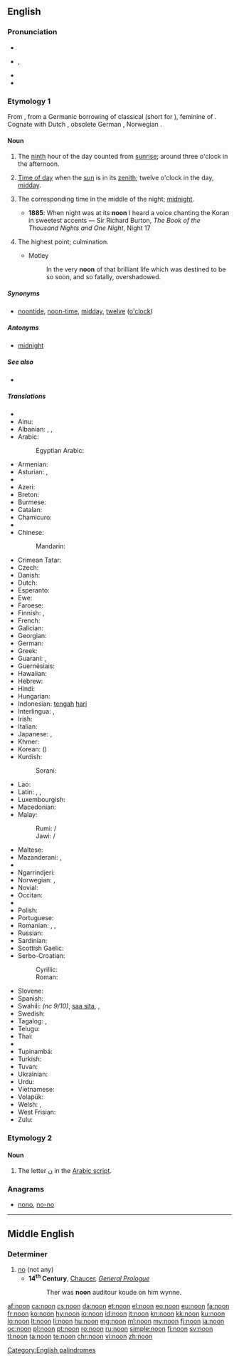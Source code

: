 ==English==
{{wikipedia}}

===Pronunciation===
* {{IPA|/nuːn/}}
* {{audio|en-us-noon.ogg|Audio (US)}}, {{deseret|𐑌𐐭𐑌}}
* {{audio|En-uk-noon.ogg|Audio (UK)}}
* {{rhymes|uːn}}

===Etymology 1===
From {{etyl|ang|en}} {{term/t|ang|nōn}}, from a Germanic borrowing of classical {{etyl|la|en}} {{term/t|la|nōna||ninth hour}} (short for {{term/t|la|nōna}} {{term/t|la|hōra}}), feminine of {{term/t|la|nōnus||ninth}}.  Cognate with Dutch {{term|noen|lang=nl}}, obsolete German {{term|Non|lang=de}}, Norwegian {{term|non|lang=no}}.

====Noun====
{{en-noun}}

# {{context|obsolete|lang=en}} The [[ninth]] hour of the day counted from [[sunrise]]; around three o'clock in the afternoon.
# [[time of day|Time of day]] when the [[sun]] is in its [[zenith]]; twelve o'clock in the day, [[midday]].
# {{context|obsolete|lang=en}} The corresponding time in the middle of the night; [[midnight]].
#* '''1885''': When night was at its '''noon''' I heard a voice chanting the Koran in sweetest accents — Sir Richard Burton, ''The Book of the Thousand Nights and One Night'', Night 17
# {{context|figurative|lang=en}} The highest point; culmination.
#* Motley
#*: In the very '''noon''' of that brilliant life which was destined to be so soon, and so fatally, overshadowed.

=====Synonyms=====
* {{sense|twelve o'clock in the day}} [[noontide]], [[noon-time]], [[midday]], [[twelve]] ([[o'clock]])

=====Antonyms=====
* {{sense|middle of the night}} [[midnight]]

=====See also=====
* {{list:times of day/en}}

=====Translations=====
{{trans-top|midday}}
* {{trreq|ab}}
* Ainu: {{t|ain|トノㇱキ|tr=tonoski}}
* Albanian: {{t+|sq|drekë|?}}, {{t+|sq|mesditë}}, {{t|sq|drekëhera}}
* Arabic: {{t+|ar|ظهر|m|tr=Zuhr|sc=Arab}}
*: Egyptian Arabic: {{t|arz|ظهر|m|tr=ḍohr|sc=Arab}}
* Armenian: {{t|hy|կեսօր|tr=kesòr}}
* Asturian: {{t|ast|meudía|m}}, {{t|ast|mediudía|m}}
* {{trreq|av}}
* Azeri: {{t|az|günorta}}
* Breton: {{t+|br|kreisteiz|m}}
* Burmese: {{t+|my|မွန်းတည့်|sc=Mymr}}
* Catalan: {{t+|ca|migdia|m}}
* Chamicuro: {{t|ccc|yas̈htijka mo'sojko}}
* {{trreq|ce}}
* Chinese:
*: Mandarin: {{t+|cmn|正午|tr=zhèngwǔ|sc=Hani}}
* Crimean Tatar: {{t|crh|üyle}}
* Czech: {{t+|cs|poledne|n}}
* Danish: {{t+|da|middag|c}}
* Dutch: {{t+|nl|middag|m}}
* Esperanto: {{t|eo|tagmezo}}
* Ewe: {{t|ee|ŋdɔ}}
* Faroese: {{t|fo|middagur|m}}
* Finnish: {{t+|fi|keskipäivä}}, {{t+|fi|puolipäivä}}
* French: {{t+|fr|midi|m}}
* Galician: {{t|gl|mediodía|m}}
* Georgian: {{t|ka|შუადღე|tr=šuadḡe|sc=Geor}}
* German: {{t+|de|Mittag|m}}
* Greek: {{t+|el|μεσημέρι|n|tr=mesiméri}}
* Guaraní: {{t|gn|asaje}}, {{t|gn|asajepyte}}
* Guernésiais: {{t|roa-grn|méjeu|m}}
* Hawaiian: {{t|haw|awakea}}
* Hebrew: {{t|he|צהריים|f|tr=tsohoráyim|sc=Hebr}}
* Hindi: {{t|hi|दोपहर|m|tr=dopahar|sc=Deva}}
* Hungarian: {{t+|hu|dél}}
* Indonesian: [[tengah]] [[hari]]
* Interlingua: {{t|ia|mediedie}}, {{t|ia|meridie}}
* Irish: {{t|ga|nóin|f}}
* Italian: {{t+|it|mezzogiorno|m}}
* Japanese: {{t+|ja|正午|tr=しょうご, shōgo|sc=Jpan}}, {{t|ja|真昼|tr=まひる, mahiru|sc=Jpan}}
* Khmer: {{t|km|ថ្ងៃត្រង់|sc=Khmr|tr=tŋay trɑŋ}}
* Korean: {{t+|ko|정오|tr=jeong-o|sc=Kore}} ({{t+|ko|正午|sc=Kore}})
* Kurdish:
*: Sorani: {{t|ku|نیوه‌ڕۆ}}
{{trans-mid}}
* Lao: {{t|lo|ເວລາທ່ຽງມື້|sc=Laoo}}
* Latin: {{t+|la|meridies|m}}, {{t|la|meridianum tempus|n}}, {{t|la|medium diei|n}}
* Luxembourgish: {{t|lb|Mëtteg|m}}
* Macedonian: {{t|mk|пладне|n|tr=pládne}}
* Malay:
*: Rumi: {{t|ms|tengah hari}} / {{t|ms|tengari}}
*: Jawi: {{t|ms|تڠه هاري|sc=Arab}} / {{t|ms|تڠاري|sc=Arab}}
* Maltese: {{t|mt|nofsinhar|m}}
* Mazanderani: {{t|mzn|چاشت|tr=cašt|sc=mzn-Arab}}, {{t|mzn|چاشت‌سری|tr=caštseri|sc=mzn-Arab}}
* {{trreq|mn}}
* Ngarrindjeri: {{t|nay|gauwel}}
* Norwegian: {{t+|no|middag|m}}, {{t+|no|non|m}} {{qualifier|archaic}}
* Novial: {{t|nov|medidie}}
* Occitan: {{t+|oc|miègjorn|m}}
* {{trreq|os}}
* Polish: {{t+|pl|południe|n}}
* Portuguese: {{t+|pt|meio-dia|m}}
* Romanian: {{t+|ro|amiază|f}}, {{t+|ro|miezul zilei|n}}, {{t|ro|mijloc de zi|n}}
* Russian: {{t+|ru|полдень|m|tr=pólden’|sc=Cyrl}}
* Sardinian: {{t|sc|mesu die}}
* Scottish Gaelic: {{t|gd|meadhan-là|m}}
* Serbo-Croatian:
*: Cyrillic: {{t|sh|подне|n}}
*: Roman: {{t|sh|podne|n}}
* Slovene: {{t+|sl|poldan|m}}
* Spanish: {{t+|es|mediodía|m}}
* Swahili: {{t|sw|adhuuri}} ''(nc 9/10)'', [[saa sita]], {{t+|sw|mchana}}, {{t+|sw|adhuhuri}}
* Swedish: {{t+|sv|middag|c}}
* Tagalog: {{t|tl|tanghali}}, {{t|tl|n.t.}}
* Telugu: {{t+|te|మధ్యాహ్నము|tr=madhyāhnamu}}
* Thai: {{t+|th|เที่ยงวัน|tr=tîang wan}}
* {{trreq|bo}}
* Tupinambá: {{t|tpn|asaîé}}
* Turkish: {{t+|tr|öğle}}
* Tuvan: {{t|tyv|дүш|tr=düš}}
* Ukrainian: {{t|uk|полудень|m|tr=poluden'|sc=Cyrl}}
* Urdu: {{t|ur|دوپہر|m|tr=dopahar|sc=ur-Arab}}
* Vietnamese: {{t|vi|buổi trưa}}
* Volapük: {{t+|vo|zedel}}
* Welsh: {{t+|cy|canol dydd|m}}, {{t|cy|hanner dydd}}
* West Frisian: {{t|fy|middei|c}}
* Zulu: {{t+|zu|imini|c9|c10}}
{{trans-bottom}}

{{trans-see|midnight}}

===Etymology 2===

====Noun====
{{en-noun}}

# The letter [[ن]] in the [[Arabic script]].

===Anagrams===
* [[nono#English|nono]], [[no-no#English|no-no]]

[[Category:English palindromes]]

----

==Middle English==

===Determiner===
{{head|enm|determiner}}

# [[no]] (not any)
#* '''14<sup>th</sup> Century''', [[w:Geoffrey Chaucer|Chaucer]], ''[[s:The Canterbury Tales/General Prologue|General Prologue]]''
#*: Ther was '''noon''' auditour koude on him wynne.
#*:: <!--please translate this into Modern English-->
{{attention|enm|more parts of speech?}}

[[af:noon]]
[[ca:noon]]
[[cs:noon]]
[[da:noon]]
[[et:noon]]
[[el:noon]]
[[eo:noon]]
[[eu:noon]]
[[fa:noon]]
[[fr:noon]]
[[ko:noon]]
[[hy:noon]]
[[io:noon]]
[[id:noon]]
[[it:noon]]
[[kn:noon]]
[[kk:noon]]
[[ku:noon]]
[[lo:noon]]
[[lt:noon]]
[[li:noon]]
[[hu:noon]]
[[mg:noon]]
[[ml:noon]]
[[my:noon]]
[[fj:noon]]
[[ja:noon]]
[[oc:noon]]
[[pl:noon]]
[[pt:noon]]
[[ro:noon]]
[[ru:noon]]
[[simple:noon]]
[[fi:noon]]
[[sv:noon]]
[[tl:noon]]
[[ta:noon]]
[[te:noon]]
[[chr:noon]]
[[vi:noon]]
[[zh:noon]]